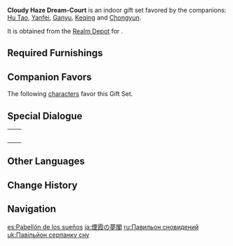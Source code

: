 {{Furnishing Infobox
|id             = 350036
|image          = Furnishing Set Cloudy Haze Dream-Court Display.png
|category       = Indoor Set
|subcategory    = Gift Set
|quality        = 4
|adeptal_energy = 810
|load           = 1,390
|description    = "Of cloud-haze faintly dreaming."<br />A humble and unassuming bedroom alike in many ways to one you might find in [[Wangshu Inn]]. This bedroom's mystery is hard to explain in words. Sometimes it will evoke remembrance in those who pass through, like the sunlight poking through the swirling clouds. Yet it will remove the sorrows therein and leave only the marks of happenings past.<br />We are all adrift in this mortal life, and only by remembering who "we" are can we remain steady along our course. Our thoughts are clearest in the interstice between dreaming and waking. No wonder those who visit Wangshu Inn for a night find themselves re-energized a hundred times over, radiant and ready to embark on their journey once more.
|blueprint      = Realm Depot
}}
'''Cloudy Haze Dream-Court''' is an indoor gift set favored by the companions: [[Hu Tao]], [[Yanfei]], [[Ganyu]], [[Keqing]] and [[Chongyun]].

It is obtained from the [[Realm Depot]] for {{Item|Realm Currency|24|x=240}}.

==Required Furnishings==
{{Recipe
|type = Gift Set
|Entrance Rug: A Warm Welcome = 1
|Red Cedar Curio Stand = 1
|Gold-Lined Sandbearer Wardrobe = 1
|Square Pine Tea Table = 1
|Glazed Porcelain Tea Set: "Embracing Truth" = 1
|Pine-Backed Tea Chair = 2
|Gold-Lined Sandbearer Nightstand = 1
|Seashell Table Lamp = 1
|Cloudy Haze Bed = 1
|Potted Plant: Crystalline Breeze = 1
|Liuli Pavilion Sandbearer Floor Lamp = 1
|Pine Folding Screen: Billowing Sails = 1
|sort = Entrance Rug: A Warm Welcome;Red Cedar Curio Stand;Gold-Lined Sandbearer Wardrobe;Square Pine Tea Table;Glazed Porcelain Tea Set: "Embracing Truth";Pine-Backed Tea Chair;Gold-Lined Sandbearer Nightstand;Seashell Table Lamp;Cloudy Haze Bed;Potted Plant: Crystalline Breeze;Liuli Pavilion Sandbearer Floor Lamp;Pine Folding Screen: Billowing Sails
|yield = 0
}}

==Companion Favors==
The following [[characters]] favor this Gift Set.
{{Companion/Header}}
{{Companion
|character = Chongyun
|rewards = {{Card|Primogem|20}}{{Card|Shivada Jade Fragment|1}}{{Card|Mora|20,000}}
}}
{{Companion
|character = Ganyu
|rewards = {{Card|Primogem|20}}{{Card|Shivada Jade Fragment|1}}{{Card|Mora|20,000}}
}}
{{Companion
|character = Keqing
|rewards = {{Card|Primogem|20}}{{Card|Vajrada Amethyst Fragment|1}}{{Card|Mora|20,000}}
}}
{{Companion
|character = Hu Tao
|rewards = {{Card|Primogem|20}}{{Card|Agnidus Agate Fragment|1}}{{Card|Mora|20,000}}
}}
{{Companion
|character = Yanfei
|rewards = {{Card|Primogem|20}}{{Card|Agnidus Agate Fragment|1}}{{Card|Mora|20,000}}
}}
{{Companion/Footer}}

==Special Dialogue==
{{HousingCompanion|favorite}}

{| class="wikitable"
|-
| {{Card|Chongyun}} || {{Transclude|Chongyun/Companion|Cloudy Haze Dream-Court}}
|-
| {{Card|Ganyu}} || {{Transclude|Ganyu/Companion|Cloudy Haze Dream-Court}}
|-
| {{Card|Keqing}} || {{Transclude|Keqing/Companion|Cloudy Haze Dream-Court}}
|-
| {{Card|Hu Tao}} || {{Transclude|Hu Tao/Companion|Cloudy Haze Dream-Court}}
|-
| {{Card|Yanfei}} || {{Transclude|Yanfei/Companion|Cloudy Haze Dream-Court}}
|}

==Other Languages==
{{Other Languages
|en      = Cloudy Haze Dream-Court
|zhs     = 烟霞入梦阁
|zhs_rm  = Yānxiá Rùmèng Gé
|zht     = 煙霞入夢閣
|zht_rm  = Yānxiá Rùmèng Gé
|zh_tl   = Mists and Clouds Dream-Entering Pavilion
|ja      = 煙霞の夢閣
|ja_rm   = Enka no Mukaku{{Assumed}}
|ja_tl   = Smoke and Mist Dream Palace
|ko      = 안개 노을의 꿈나라 방
|ko_rm   = Angae Noeul-ui Kkumnara Bang
|ko_tl   = Foggy Sunset Dreamland Room
|es      = Pabellón de los sueños
|es_tl   = Pavillion of Dreams
|fr      = Pavillon des rêves de brume
|fr_tl   = Pavilion of Mist Dreams
|ru      = Павильон сновидений
|ru_tl   = Dream Pavilion
|th      = ม่านหมอกแห่งแดนฝัน
|th_rm   = 
|th_tl   = 
|vi      = Yên Hà Nhập Mộng Các
|vi_tl   = 
|de      = Wolkendunst-Traumzimmer
|de_tl   = Cloudy Haze Dream Room
|id      = Kamar Pemimpi Awan
|id_tl   = Cloud Dream Room
|pt      = Neblina no Pavilhão dos Sonhos
|pt_tl   = 
|tr      = Sisli Rüyalar Köşkü
|tr_tl   = 
|it      = Padiglione dei sogni nebulosi
|it_tl   = 
}}

==Change History==
{{Change History|1.6}}

==Navigation==
{{Furnishing Navbox/Sets|type=gift}}

[[es:Pabellón de los sueños]]
[[ja:煙霞の夢閣]]
[[ru:Павильон сновидений]]
[[uk:Павільйон серпанку сну]]